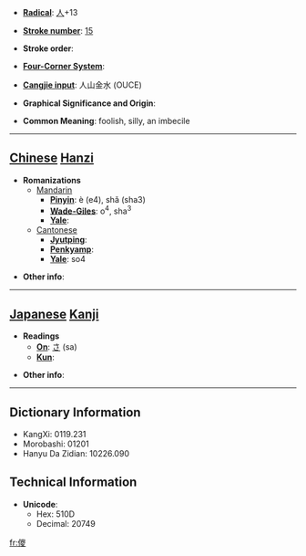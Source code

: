 * '''[[Wiktionary:Chinese radical index| Radical]]''': [[Wiktionary:Chinese radical index 人|人]]+13

* '''[[Wiktionary:Chinese total strokes index|Stroke number]]''': [[Wiktionary:Chinese total strokes index 15|15]]

* '''Stroke order''': 

* '''[[Wiktionary:Chinese four corner index|Four-Corner System]]''': 

* '''[[Wiktionary:Chinese Cangjie index|Cangjie input]]''': 人山金水 (OUCE)

* '''Graphical Significance and Origin''': 

* '''Common Meaning''': foolish, silly, an imbecile

----

== [[Chinese]] [[Hanzi]] ==

* '''Romanizations'''
** [[Mandarin]]
*** '''[[Pinyin]]''': è (e4), shǎ (sha3)
*** '''[[Wade-Giles]]''': o<sup>4</sup>, sha<sup>3</sup>
*** '''[[Yale]]''': 
**[[Cantonese]]
***'''[[Jyutping]]''':
***'''[[Penkyamp]]''': 
***'''[[Yale]]''': so4

* '''Other info''': 

----

== [[Japanese]] [[Kanji]] ==

* '''Readings'''
** '''[[On]]''': [[さ]] (sa)
** '''[[Kun]]''': 

* '''Other info''':  

----

== Dictionary Information ==

* KangXi: 0119.231
* Morobashi: 01201
* Hanyu Da Zidian: 10226.090

== Technical Information ==

* '''Unicode''':
** Hex: 510D
** Decimal: 20749

[[fr:儍]]